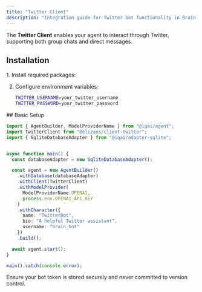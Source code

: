 ```yaml
---
title: "Twitter Client"
description: "Integration guide for Twitter bot functionality in Brain Framework"
---
```



The **Twitter Client** enables your agent to interact through Twitter, supporting both group chats and direct messages.

## Installation

<Steps>
1. Install required packages:
   <PackageManagers pkg="github:elizaos-plugins/client-twitter @elizaos/core@0.25.9" />

2. Configure environment variables:
   ```bash
   TWITTER_USERNAME=your_twitter_username
   TWITTER_PASSWORD=your_twitter_password
   ```
</Steps>
## Basic Setup

```typescript
import { AgentBuilder, ModelProviderName } from "@iqai/agent";
import TwitterClient from "@elizaos/client-twitter";
import { SqliteDatabaseAdapter } from "@iqai/adapter-sqlite";


async function main() {
  const databaseAdapter = new SqliteDatabaseAdapter();

  const agent = new AgentBuilder()
    .withDatabase(databaseAdapter)
    .withClient(TwitterClient)
    .withModelProvider(
      ModelProviderName.OPENAI,
      process.env.OPENAI_API_KEY
    )
    .withCharacter({
      name: "TwitterBot",
      bio: "A helpful Twitter assistant",
      username: "brain_bot"
    })
    .build();

  await agent.start();
}

main().catch(console.error);
```

<Aside type="caution">
Ensure your bot token is stored securely and never committed to version control.
</Aside>